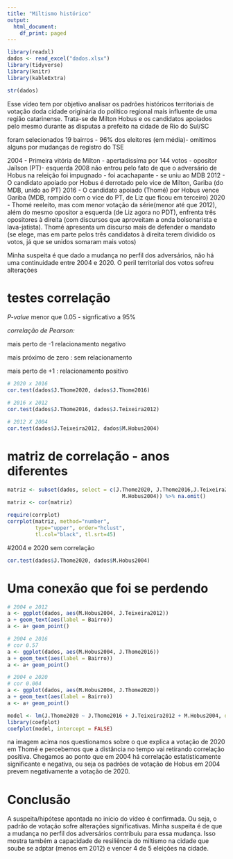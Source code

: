 ---
title: "Miltismo histórico"
output:
  html_document:
    df_print: paged
---


```{r message=FALSE, warning=FALSE}
library(readxl)
dados <- read_excel("dados.xlsx")
library(tidyverse)
library(knitr)
library(kableExtra)
```


```{r}
str(dados)
```

Esse vídeo tem por objetivo analisar os padrões históricos territoriais de votação doda cidade originária do político regional mais influente de uma região catarinense. Trata-se de Milton Hobus e os candidatos apoiados pelo mesmo durante as disputas a prefeito na cidade de Rio do Sul/SC 

foram selecionados 19 bairros - 96% dos eleitores (em média)- omitimos alguns por mudanças de registro do TSE


2004 - Primeira vitória de Milton - apertadissíma por 144 votos - opositor Jaílson (PT)- esquerda
2008 não entrou pelo fato de que o adversário de Hobus na releição foi impugnado - foi acachapante - se uniu ao MDB
2012 - O candidato apoiado por Hobus é derrotado pelo vice de Milton, Gariba (do MDB, unido ao PT)
2016 - O candidato apoiado (Thomé) por Hobus vence Gariba (MDB, rompido com o vice do PT, de Liz que ficou em terceiro)
2020 - Thomé reeleito, mas com menor votação da série(menor até que 2012), além do mesmo opositor a esquerda (de Liz agora no PDT), enfrenta três opositores à direita (com discursos que aproveitam a onda bolsonarista e lava-jatista). Thomé apresenta um discurso mais de defender o mandato (se elege, mas em parte pelos três candidatos à direita terem dividido os votos, já que se unidos somaram mais votos)

Minha suspeita é que dado a mudança no perfil dos adversários, não há uma continuidade entre 2004 e 2020. O peril territorial dos votos sofreu alterações


# testes correlação

*P-value* menor que 0.05 - signficativo a 95%

*correlação de Pearson:*

mais perto de -1 relacionamento negativo

mais próximo de zero : sem relacionamento

mais perto de +1 : relacionamento positivo


```{r}
# 2020 x 2016
cor.test(dados$J.Thome2020, dados$J.Thome2016)
```

```{r}
# 2016 x 2012
cor.test(dados$J.Thome2016, dados$J.Teixeira2012)
```

```{r}
# 2012 X 2004
cor.test(dados$J.Teixeira2012, dados$M.Hobus2004)
```

# matriz de correlação - anos diferentes

```{r}
matriz <- subset(dados, select = c(J.Thome2020, J.Thome2016,J.Teixeira2012,
                                     M.Hobus2004)) %>% na.omit()
matriz <- cor(matriz)

require(corrplot)
corrplot(matriz, method="number", 
         type="upper", order="hclust",
         tl.col="black", tl.srt=45)
```

#2004 e 2020 sem correlação

```{r}
cor.test(dados$J.Thome2020, dados$M.Hobus2004)
```

# Uma conexão que foi se perdendo

```{r}
# 2004 e 2012
a <- ggplot(dados, aes(M.Hobus2004, J.Teixeira2012))
a + geom_text(aes(label = Bairro))
a <- a+ geom_point()
```



```{r}
# 2004 e 2016
# cor 0.57
a <- ggplot(dados, aes(M.Hobus2004, J.Thome2016))
a + geom_text(aes(label = Bairro))
a <- a+ geom_point()
```

```{r}
# 2004 e 2020
# cor 0.004
a <- ggplot(dados, aes(M.Hobus2004, J.Thome2020))
a + geom_text(aes(label = Bairro))
a <- a+ geom_point()
```

```{r}
model <- lm(J.Thome2020 ~ J.Thome2016 + J.Teixeira2012 + M.Hobus2004, data = dados)
library(coefplot)
coefplot(model, intercept = FALSE)
```
na imagem acima nos questionamos sobre o que explica a votação de 2020 em Thomé  e percebemos que a distância no tempo vai retirando correlação positiva. Chegamos ao ponto que em 2004 há correlação estatisticamente significante e negativa, ou seja os padrões de votação de Hobus em 2004 prevem negativamente a votação de 2020.

# Conclusão


A suspeita/hipótese apontada no início do vídeo é confirmada. Ou seja, o padrão de votação sofre alterações significativas. Minha suspeita é de que a mudança no perfil dos adversários contribuiu para essa mudança. Isso mostra também a capacidade de resiliência do miltismo na cidade que soube se adptar (menos em 2012) e vencer 4 de 5 eleições na cidade.

